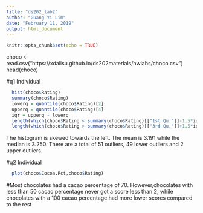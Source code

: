 ```yaml
---
title: "ds202_lab2"
author: "Guang Yi Lim"
date: "February 11, 2019"
output: html_document
---
```


```r
knitr::opts_chunk$set(echo = TRUE)
```
choco <-read.csv("https://xdaiisu.github.io/ds202materials/hwlabs/choco.csv")
head(choco)

#q1 Individual
```r
  hist(choco$Rating)
  summary(choco$Rating)
  lowerq = quantile(choco$Rating)[2]
  upperq = quantile(choco$Rating)[4]
  iqr = upperq - lowerq
  length(which(choco$Rating < summary(choco$Rating)[["1st Qu."]]-1.5*iqr))
  length(which(choco$Rating > summary(choco$Rating)[["3rd Qu."]]+1.5*iqr))
```
The histogram is skewed towards the left. The mean is 3.191 while the median is 3.250. There are a total of 51 outliers, 49 lower outliers and 2 upper outliers. 

#q2 Individual
```r
  plot(choco$Cocoa.Pct,choco$Rating)
```
#Most chocolates had a cacao percentage of 70. However,chocolates with less than 50 cacao percentage never got a score less than 2, while chocolates with a 100 cacao percentage had more lower scores compared to the rest